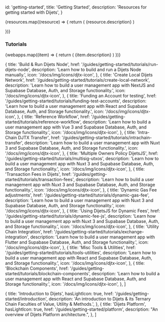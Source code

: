 
  id: 'getting-started',
  title: 'Getting Started',
  description: 'Resources for getting started with Dijets',
}

<div className="flex flex-col gap-12 my-12">

<div>

  <div className="grid grid-cols-12 gap-6 not-prose">
    {resources.map((resource) => {
      return (
        <Link
          href={`${resource.href}`}
          key={resource.title}
          passHref
        >
          <a className={'col-span-12 md:col-span-4'}>
            <GlassPanel {...resource} background={false} showIconBg={true}>
              {resource.description}
            </GlassPanel>
          </a>
        </Link>
      )

})}

  </div>

</div>

</div>

### Tutorials

<div className="grid lg:grid-cols-12 gap-6 not-prose">
  {webapps.map((item) => {
    return (
      <Link href={`/${item.href}`} key={item.title} passHref>
        <a className={'col-span-4'}>
          <GlassPanel title={item.title} span="col-span-6" background={false} icon={item.icon}>
            {item.description}
          </GlassPanel>
        </a>
      </Link>
    )
  })}
</div>

  {
    title: 'Build & Run Dijets Node',
    href: '/guides/getting-started/tutorials/run-dijets-node',
    description:
      'Learn how to build and run a Dijets Node manually.',
    icon: '/docs/img/icons/djtx-icon',
  },
  {
    title: 'Create Local Dijets Network',
    href: '/guides/getting-started/tutorials/create-local-network',
    description:
      'Learn how to build a user management app with NextJS and Supabase Database, Auth, and Storage functionality.',
    icon: '/docs/img/icons/djtx-icon',
  },
  {
    title: 'Funding an Account for testing',
    href: '/guides/getting-started/tutorials/funding-test-accounts',
    description:
      'Learn how to build a user management app with React and Supabase Database, Auth, and Storage functionality.',
    icon: '/docs/img/icons/djtx-icon',
  },
  {
    title: 'Reference Workflow',
    href: '/guides/getting-started/tutorials/reference-workflow',
    description:
      'Learn how to build a user management app with Vue 3 and Supabase Database, Auth, and Storage functionality.',
    icon: '/docs/img/icons/djtx-icon',
  },
  {
    title: 'Intra-Chain DJTX Transfer',
    href: '/guides/getting-started/tutorials/intrachain-transfer',
    description:
      'Learn how to build a user management app with Nuxt 3 and Supabase Database, Auth, and Storage functionality.',
    icon: '/docs/img/icons/djtx-icon',
  },
  {
    title: 'Multiple Owners Policy DijetsJS',
    href: '/guides/getting-started/tutorials/multisig-utxos',
    description:
      'Learn how to build a user management app with Nuxt 3 and Supabase Database, Auth, and Storage functionality.',
    icon: '/docs/img/icons/djtx-icon',
  },
  {
    title: 'Transaction Fees in Dijets',
    href: '/guides/getting-started/tutorials/transaction-fees',
    description:
      'Learn how to build a user management app with Nuxt 3 and Supabase Database, Auth, and Storage functionality.',
    icon: '/docs/img/icons/djtx-icon',
  },
  {
    title: 'Dynamic Gas Fee adjustments',
    href: '/guides/getting-started/tutorials/dynamic-gas-fee',
    description:
      'Learn how to build a user management app with Nuxt 3 and Supabase Database, Auth, and Storage functionality.',
    icon: '/docs/img/icons/djtx-icon',
  },
  {
    title: 'Using DijetsJS for Dynamic Fees',
    href: '/guides/getting-started/tutorials/dynamic-fee-js',
    description:
      'Learn how to build a user management app with Nuxt 3 and Supabase Database, Auth, and Storage functionality.',
    icon: '/docs/img/icons/djtx-icon',
  },
  {
    title: 'Utility Chain Integration',
    href: '/guides/getting-started/tutorials/exchange-integration',
    description:
      'Learn how to build a user management app with Flutter and Supabase Database, Auth, and Storage functionality.',
    icon: '/docs/img/icons/djtx-icon',
  },
  {
    title: 'Misc Tools & Utilities',
    href: '/guides/getting-started/tutorials/tools-utilities',
    description:
      'Learn how to build a user management app with React and Supabase Database, Auth, and Storage functionality.',
    icon: '/docs/img/icons/djtx-icon',
  },
  {
    title: 'Blockchain Components',
    href: '/guides/getting-started/tutorials/blockchain-components',
    description:
      'Learn how to build a user management app with React and Supabase Database, Auth, and Storage functionality.',
    icon: '/docs/img/icons/djtx-icon',
  },
]

  {
    title: 'Introduction to Dijets',
    hasLightIcon: true,
    href: '/guides/getting-started/introduction',
    description: 'An introduction to Dijets & its Ternary Chain Faculties of Value, Utility & Methods.',
  },
  {
    title: 'Dijets Platform',
    hasLightIcon: true,
    href: '/guides/getting-started/platform',
    description: "An overview of Dijets Platform architecture.",
  },
]


